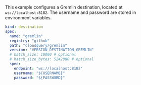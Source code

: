 This example configures a Gremlin destination, located at `ws://localhost:8182`. The username and password are stored in environment variables.

```yaml
kind: destination
spec:
  name: "gremlin"
  registry: "github"
  path: "cloudquery/gremlin"
  version: "VERSION_DESTINATION_GREMLIN"
  # batch_size: 10000 # optional
  # batch_size_bytes: 5242880 # optional
  spec:
    endpoint: "ws://localhost:8182"
    username: "${USERNAME}"
    password: "${PASSWORD}"
```